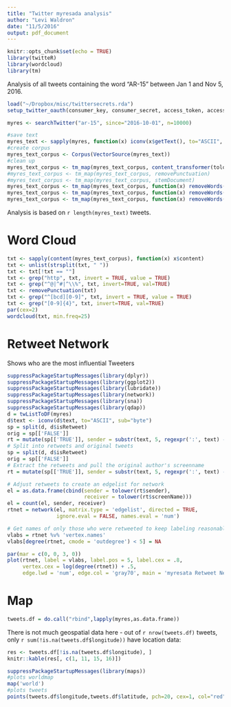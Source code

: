 ```yaml
---
title: "Twitter myresada analysis"
author: "Levi Waldron"
date: "11/5/2016"
output: pdf_document
---
```


```r
knitr::opts_chunk$set(echo = TRUE)
library(twitteR)
library(wordcloud)
library(tm)
```
Analysis of all tweets containing the word "AR-15" between Jan 1 and Nov 5, 2016.

```r
load("~/Dropbox/misc/twittersecrets.rda")
setup_twitter_oauth(consumer_key, consumer_secret, access_token, access_secret)
```

```r
myres <- searchTwitter("ar-15", since="2016-10-01", n=10000)
```


```r
#save text
myres_text <- sapply(myres, function(x) iconv(x$getText(), to="ASCII", sub="byte"))
#create corpus
myres_text_corpus <- Corpus(VectorSource(myres_text))
#clean up
myres_text_corpus <- tm_map(myres_text_corpus, content_transformer(tolower)) 
#myres_text_corpus <- tm_map(myres_text_corpus, removePunctuation)
#myres_text_corpus <- tm_map(myres_text_corpus, stemDocument)
myres_text_corpus <- tm_map(myres_text_corpus, function(x) removeWords(x, stopwords("en")))
myres_text_corpus <- tm_map(myres_text_corpus, function(x) removeWords(x, stopwords("SMART")))
myres_text_corpus <- tm_map(myres_text_corpus, function(x) removeWords(x, c("e280a6", "280a6", "190", "trc3a2nsito", "bitch")))
```

Analysis is based on `r length(myres_text)` tweets.

# Word Cloud

```r
txt <- sapply(content(myres_text_corpus), function(x) x$content)
txt <- unlist(strsplit(txt, " "))
txt <- txt[!txt == ""]
txt <- grep("http", txt, invert = TRUE, value = TRUE)
txt <- grep("^@|^#|^\\%", txt, invert=TRUE, val=TRUE)
txt <- removePunctuation(txt)
txt <- grep("^[bcd][0-9]", txt, invert = TRUE, value = TRUE)
txt <- grep("[0-9]{4}", txt, invert=TRUE, val=TRUE)
par(cex=2)
wordcloud(txt, min.freq=25)
```

# Retweet Network

Shows who are the most influential Tweeters

```r
suppressPackageStartupMessages(library(dplyr))
suppressPackageStartupMessages(library(ggplot2))
suppressPackageStartupMessages(library(lubridate))
suppressPackageStartupMessages(library(network))
suppressPackageStartupMessages(library(sna))
suppressPackageStartupMessages(library(qdap))
d = twListToDF(myres)
d$text <- iconv(d$text, to="ASCII", sub="byte")
sp = split(d, d$isRetweet)
orig = sp[['FALSE']]
rt = mutate(sp[['TRUE']], sender = substr(text, 5, regexpr(':', text) - 1))
# Split into retweets and original tweets
sp = split(d, d$isRetweet)
orig = sp[['FALSE']]
# Extract the retweets and pull the original author's screenname
rt = mutate(sp[['TRUE']], sender = substr(text, 5, regexpr(':', text) - 1))
```

```r
# Adjust retweets to create an edgelist for network
el = as.data.frame(cbind(sender = tolower(rt$sender), 
                         receiver = tolower(rt$screenName)))
el = count(el, sender, receiver) 
rtnet = network(el, matrix.type = 'edgelist', directed = TRUE, 
                ignore.eval = FALSE, names.eval = 'num')

# Get names of only those who were retweeted to keep labeling reasonable
vlabs = rtnet %v% 'vertex.names'
vlabs[degree(rtnet, cmode = 'outdegree') < 5] = NA

par(mar = c(0, 0, 3, 0))
plot(rtnet, label = vlabs, label.pos = 5, label.cex = .8, 
     vertex.cex = log(degree(rtnet)) + .5, 
     edge.lwd = 'num', edge.col = 'gray70', main = 'myresata Retweet Network')
```

# Map

```r
tweets.df = do.call("rbind",lapply(myres,as.data.frame))
```

There is not much geospatial data here - out of `r nrow(tweets.df)` tweets, only `r sum(!is.na(tweets.df$longitude))` have location data:

```r
res <- tweets.df[!is.na(tweets.df$longitude), ]
knitr::kable(res[, c(1, 11, 15, 16)])
```

```r
suppressPackageStartupMessages(library(maps))
#plots worldmap
map('world')
#plots tweets
points(tweets.df$longitude,tweets.df$latitude, pch=20, cex=1, col="red")
```

